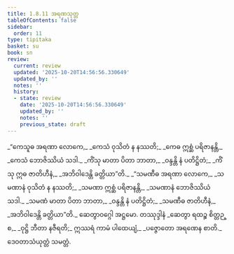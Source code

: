 ```yaml
---
title: 1.8.11 အရဏသုတ္တ
tableOfContents: false
sidebar:
  order: 11
type: tipitaka
basket: su
book: sn
review:
  current: review
  updated: '2025-10-20T14:56:56.330649'
  updated_by: ''
  notes: ''
  history:
  - state: review
    date: '2025-10-20T14:56:56.330649'
    updated_by: ''
    notes: ''
    previous_state: draft
---
```



<DynamicBreadcrumb />


<ReviewStatus review={frontmatter.review} showDetails={true} />

<HypothesisAnnotation frontmatter={frontmatter} />

<Division number="81" book="sn" e="ch" v="18" p="292">

<Paragraph number="363" type="verses" book="sn">
_“ကေသူဓ အရဏာ လောကေ,_  
_ကေသံ ဝုသိတံ န နဿတိ;_  
_ကေဓ ဣစ္ဆံ ပရိဇာနန္တိ,_  
_ကေသံ ဘောဇိဿိယံ သဒါ._  

</Paragraph>

<Paragraph number="364" type="verses" book="sn">
_ကိံသု မာတာ ပိတာ ဘာတာ,_  
_ဝန္ဒန္တိ နံ ပတိဋ္ဌိတံ;_  
_ကိံသု ဣဓ ဇာတိဟီနံ,_  
_အဘိဝါဒေန္တိ ခတ္တိယာ”တိ._  

</Paragraph>

<Paragraph number="365" type="verses" book="sn">
_“သမဏီဓ အရဏာ လောကေ,_  
_သမဏာနံ ဝုသိတံ န နဿတိ;_  
_သမဏာ ဣစ္ဆံ ပရိဇာနန္တိ,_  
_သမဏာနံ ဘောဇိဿိယံ သဒါ._  

</Paragraph>

<Paragraph number="366" type="verses" book="sn">
_သမဏံ မာတာ ပိတာ ဘာတာ,_  
_ဝန္ဒန္တိ နံ ပတိဋ္ဌိတံ;_  
_သမဏီဓ ဇာတိဟီနံ,_  
_အဘိဝါဒေန္တိ ခတ္တိယာ”တိ._  


</Paragraph>
</Division>

<Paragraph number="367" type="center" book="sn">
ဆေတွာဝဂ္ဂေါ အဋ္ဌမော.



</Paragraph>

<Paragraph number="368" type="center" book="sn">
တဿုဒ္ဒါနံ


</Paragraph>

<Paragraph number="369" type="verses" book="sn">
_ဆေတွာ ရထဉ္စ စိတ္တဉ္စ,_  
_ဝုဋ္ဌိ ဘီတာ နဇီရတိ;_  
ဣဿရံ ကာမံ ပါထေယျံ,_  
_ပဇ္ဇောတော အရဏေန စာတိ._  


</Paragraph>

<Paragraph number="370" type="center" book="sn">
ဒေဝတာသံယုတ္တံ သမတ္တံ.
</Paragraph>